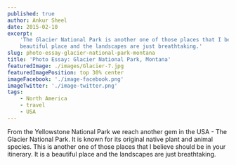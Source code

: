 ```yaml
---
published: true
author: Ankur Sheel
date: 2015-02-10
excerpt:
    'The Glacier National Park is another one of those places that I believe should be in your itinerary. It is a
    beautiful place and the landscapes are just breathtaking.'
slug: photo-essay-glacier-national-park-montana
title: 'Photo Essay: Glacier National Park, Montana'
featuredImage: ./images/Glacier-7.jpg
featuredImagePosition: top 30% center
imageFacebook: './image-facebook.png'
imageTwitter: './image-twitter.png'
tags:
    - North America
    - travel
    - USA
---
```


From the Yellowstone National Park we reach another gem in the USA - The Glacier National Park. It is known for its
original native plant and animal species. This is another one of those places that I believe should be in your
itinerary. It is a beautiful place and the landscapes are just breathtaking.

<ImageGallery relativeDirectory={props.path} />
